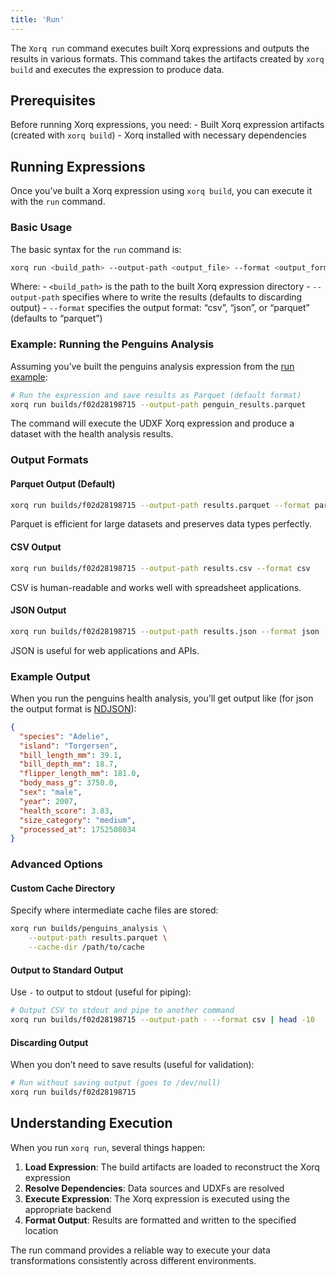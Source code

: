 ```yaml
---
title: 'Run'
---
```


The `Xorq run` command executes built Xorq expressions and outputs the results in various formats. This command takes the artifacts created by `xorq build` and executes the expression to produce data.

## Prerequisites

Before running Xorq expressions, you need:
- Built Xorq expression artifacts (created with `xorq build`)
- Xorq installed with necessary dependencies

## Running Expressions

Once you've built a Xorq expression using `xorq build`, you can execute it with the `run` command.

### Basic Usage

The basic syntax for the `run` command is:

```bash
xorq run <build_path> --output-path <output_file> --format <output_format>
```

Where:
- `<build_path>` is the path to the built Xorq expression directory
- `--output-path` specifies where to write the results (defaults to discarding output)
- `--format` specifies the output format: "csv", "json", or "parquet" (defaults to "parquet")

### Example: Running the Penguins Analysis

Assuming you've built the penguins analysis expression from the [run example](run.qmd):

```bash
# Run the expression and save results as Parquet (default format)
xorq run builds/f02d28198715 --output-path penguin_results.parquet
```

The command will execute the UDXF Xorq expression and produce a dataset with the health analysis results.

### Output Formats

#### Parquet Output (Default)
```bash
xorq run builds/f02d28198715 --output-path results.parquet --format parquet
```

Parquet is efficient for large datasets and preserves data types perfectly.

#### CSV Output
```bash
xorq run builds/f02d28198715 --output-path results.csv --format csv
```

CSV is human-readable and works well with spreadsheet applications.

#### JSON Output
```bash
xorq run builds/f02d28198715 --output-path results.json --format json
```

JSON is useful for web applications and APIs.

### Example Output

When you run the penguins health analysis, you'll get output like (for json the output format is [NDJSON](https://github.com/ndjson/ndjson-spec)):

```json
{
  "species": "Adelie",
  "island": "Torgersen",
  "bill_length_mm": 39.1,
  "bill_depth_mm": 18.7,
  "flipper_length_mm": 181.0,
  "body_mass_g": 3750.0,
  "sex": "male",
  "year": 2007,
  "health_score": 3.83,
  "size_category": "medium",
  "processed_at": 1752508034
}
```

### Advanced Options

#### Custom Cache Directory
Specify where intermediate cache files are stored:

```bash
xorq run builds/penguins_analysis \
    --output-path results.parquet \
    --cache-dir /path/to/cache
```

#### Output to Standard Output
Use `-` to output to stdout (useful for piping):

```bash
# Output CSV to stdout and pipe to another command
xorq run builds/f02d28198715 --output-path - --format csv | head -10
```

#### Discarding Output
When you don't need to save results (useful for validation):

```bash
# Run without saving output (goes to /dev/null)
xorq run builds/f02d28198715
```

## Understanding Execution

When you run `xorq run`, several things happen:

1. **Load Expression**: The build artifacts are loaded to reconstruct the Xorq expression
2. **Resolve Dependencies**: Data sources and UDXFs are resolved
3. **Execute Expression**: The Xorq expression is executed using the appropriate backend
4. **Format Output**: Results are formatted and written to the specified location

The run command provides a reliable way to execute your data transformations consistently across different environments.